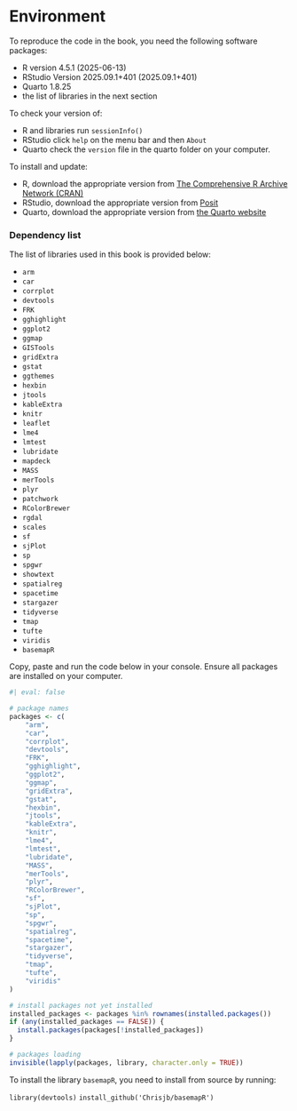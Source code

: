 # Environment {.unnumbered}

To reproduce the code in the book, you need the following software packages:

-   R version 4.5.1 (2025-06-13)\
-   RStudio Version 2025.09.1+401 (2025.09.1+401)
-   Quarto 1.8.25
-   the list of libraries in the next section

To check your version of:

-   R and libraries run `sessionInfo()`
-   RStudio click `help` on the menu bar and then `About`
-   Quarto check the `version` file in the quarto folder on your computer.

To install and update:

-   R, download the appropriate version from [The Comprehensive R Archive Network (CRAN)](https://cran.r-project.org)
-   RStudio, download the appropriate version from [Posit](https://posit.co/download/rstudio-desktop/)
-   Quarto, download the appropriate version from [the Quarto website](https://quarto.org/docs/get-started/)

### Dependency list {#sec-dependencies}

The list of libraries used in this book is provided below:

-   `arm`
-   `car`
-   `corrplot`
-   `devtools`
-   `FRK`
-   `gghighlight`
-   `ggplot2`
-   `ggmap`
-   `GISTools`
-   `gridExtra`
-   `gstat`
-   `ggthemes`
-   `hexbin`
-   `jtools`
-   `kableExtra`
-   `knitr`
-   `leaflet`
-   `lme4`
-   `lmtest`
-   `lubridate`
-   `mapdeck`
-   `MASS`
-   `merTools`
-   `plyr`
-   `patchwork`
-   `RColorBrewer`
-   `rgdal`
-   `scales`
-   `sf`
-   `sjPlot`
-   `sp`
-   `spgwr`
-   `showtext`
-   `spatialreg`
-   `spacetime`
-   `stargazer`
-   `tidyverse`
-   `tmap`
-   `tufte`
-   `viridis`
-   `basemapR`

Copy, paste and run the code below in your console. Ensure all packages are installed on your computer.

```r
#| eval: false

# package names
packages <- c(
    "arm",
    "car",
    "corrplot",
    "devtools",
    "FRK",
    "gghighlight",
    "ggplot2",
    "ggmap",
    "gridExtra",
    "gstat",
    "hexbin",
    "jtools",
    "kableExtra",
    "knitr",
    "lme4",
    "lmtest",
    "lubridate",
    "MASS",
    "merTools",
    "plyr",
    "RColorBrewer",
    "sf",
    "sjPlot",
    "sp",
    "spgwr",
    "spatialreg",
    "spacetime",
    "stargazer",
    "tidyverse",
    "tmap",
    "tufte",
    "viridis"
)

# install packages not yet installed
installed_packages <- packages %in% rownames(installed.packages())
if (any(installed_packages == FALSE)) {
  install.packages(packages[!installed_packages])
}

# packages loading
invisible(lapply(packages, library, character.only = TRUE))
```

:::: column-margin
::: callout-note
To install the library `basemapR`, you need to install from source by running:

`library(devtools)` `install_github('Chrisjb/basemapR')`
:::
::::
